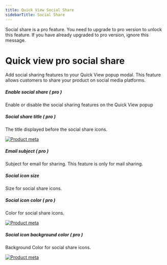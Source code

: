 ```yaml
---
title: Quick View Social Share
sidebarTitle: Social Share
---
```



<GoPro title="Requires pro" link="https://addonify.com/product/addonify-quick-view-for-woocommerce/">
	<div className="block relative">
		<p className="block text-base text-blue-800 dark:text-white">
			Social share is a pro feature. You need to upgrade to pro version to unlock this feature. If you have already upgraded to pro version, ignore this message.
		</p>
	</div>
</GoPro>


# Quick view pro social share

Add social sharing features to your Quick View popup modal. This feature allows customers to share your product on social media platforms.



##### Enable social share ( pro )

Enable or disable the social sharing features on the Quick View popup



##### Social share title ( pro )

The title displayed before the social share icons.

[![Product meta](/products/quick-view/social-share-title.png)](/products/quick-view/social-share-title.png)



##### Email subject ( pro )

Subject for email for sharing. This feature is only for mail sharing.


##### Social icon size

Size for social share icons.



##### Social icon color ( pro )

Color for social share icons.

[![Product meta](/products/quick-view/social-share-icon-color.png)](/products/quick-view/social-share-icon-color.png)



##### Social icon background color ( pro )

Background Color for social share icons.

[![Product meta](/products/quick-view/social-share-icon-bg-color.png)](/products/quick-view/social-share-icon-bg-color.png)
